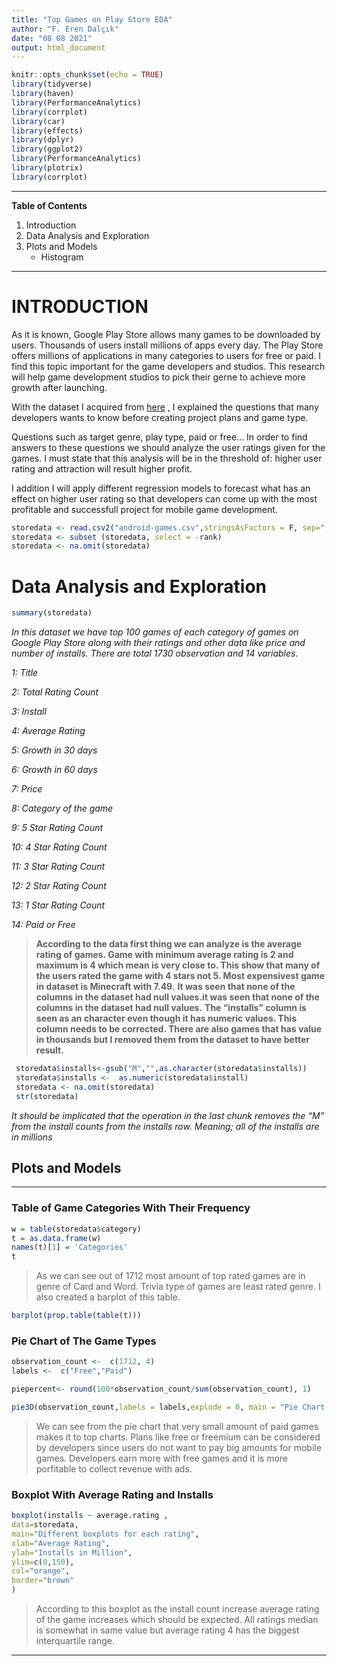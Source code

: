 ---
title: "Top Games on Play Store EDA"
author: "F. Eren Dalçık"
date: "08 08 2021"
output: html_document
---

```{r setup, include=FALSE}
knitr::opts_chunk$set(echo = TRUE)
library(tidyverse)
library(haven)
library(PerformanceAnalytics)
library(corrplot)
library(car)
library(effects)
library(dplyr)
library(ggplot2)
library(PerformanceAnalytics)
library(plotrix)
library(corrplot)
```

***

**Table of Contents**

1.    Introduction
2.    Data Analysis and Exploration
3.    Plots and Models
      + Histogram
      
***

# INTRODUCTION


As it is known, Google Play Store allows many games to be downloaded by users. Thousands of users install millions of apps every day. The Play Store offers millions of applications in many categories to users for free or paid. I find this topic important for the game developers and studios. This research will help game development studios to pick their gerne to achieve more growth after launching. 

With the dataset I acquired from [here](https://www.kaggle.com/dhruvildave/top-play-store-games) , I explained the questions that many developers wants to know before creating project plans and game type. 

Questions such as target genre, play type, paid or free... In order to find answers to these questions we should analyze the user ratings given for the games. I must state that this analysis will be in the threshold of: higher user rating and attraction will result higher profit.

I addition I will apply different regression models to forecast what has an effect on higher user rating so that developers can come up with the most profitable and successfull project for mobile game development.


```{r echo= FALSE}

storedata <- read.csv2("android-games.csv",stringsAsFactors = F, sep=",",dec=".")
storedata <- subset (storedata, select = -rank)
storedata <- na.omit(storedata)

```



# Data Analysis and Exploration



```{r echo=FALSE}
summary(storedata)
```

*In this dataset we have top 100 games of each category of games on Google Play Store along with their ratings and other data like price and number of installs. There are total 1730 observation and 14 variables.*

*1: Title*

*2: Total Rating Count*

*3: Install*

*4: Average Rating*

*5: Growth in 30 days*

*6: Growth in 60 days*

*7: Price*

*8: Category of the game*

*9: 5 Star Rating Count*

*10: 4 Star Rating Count*

*11: 3 Star Rating Count*

*12: 2 Star Rating Count*

*13: 1 Star Rating Count*

*14: Paid or Free*


> **According to the data first thing we can analyze is the average rating of games. Game with minimum average rating is 2 and maximum is 4 which mean is very close to. This show that many of the users rated the game with 4 stars not 5. Most expensivest game in dataset is Minecraft with 7.49.**
**It was seen that none of the columns in the dataset had null values.it was seen that none of the columns in the dataset had null values.**
**The "installs" column is seen as an character even though it has numeric values. This column needs to be corrected. There are also games that has value in thousands but I removed them from the dataset to have better result.**


```{r, echo=TRUE}
 storedata$installs<-gsub("M","",as.character(storedata$installs))
 storedata$installs <-  as.numeric(storedata$install)
 storedata <- na.omit(storedata)
 str(storedata)
```

*It should be implicated that the operation in the last chunk removes the "M" from the install counts from the installs row. Meaning; all of the installs are in millions*


## Plots and Models

***

### Table of Game Categories With Their Frequency   

```{r , echo=FALSE}
w = table(storedata$category)
t = as.data.frame(w)
names(t)[1] = 'Categories'
t
```
> As we can see out of 1712 most amount of top rated games are in genre of Card and Word. Trivia type of games are least rated genre. I also created a barplot of this table.


```{r, echo=FALSE}
barplot(prop.table(table(t)))
```

### Pie Chart of The Game Types

```{r , echo=FALSE}
observation_count <-  c(1712, 4)
labels <-  c("Free","Paid")

piepercent<- round(100*observation_count/sum(observation_count), 1)

pie3D(observation_count,labels = labels,explode = 0, main = "Pie Chart of Free/Paid")
```

> We can see from the pie chart that very small amount of paid games makes it to top charts. Plans like free or freemium can be considered by developers since users do not want to pay big amounts for mobile games. Developers earn more with free games and it is more porfitable to collect revenue with ads.



### Boxplot With Average Rating and Installs
   

```{r , echo=FALSE}
boxplot(installs ~ average.rating ,
data=storedata,
main="Different boxplots for each rating",
xlab="Average Rating",
ylab="Installs in Million",
ylim=c(0,150),
col="orange",
border="brown"
)
```


> According to this boxplot as the install count increase average rating of the game increases which should be expected. All ratings median is somewhat in same value but average rating 4 has the biggest interquartile range.

***


